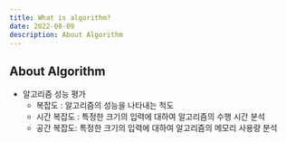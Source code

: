 ```yaml
---
title: What is algorithm?
date: 2022-08-09
description: About Algorithm
---
```


## About Algorithm

- 알고리즘 성능 평가
	- 복잡도 : 알고리즘의 성능을 나타내는 척도
	- 시간 복잡도 : 특정한 크기의 입력에 대하여 알고리즘의 수행 시간 분석
	- 공간 복잡도: 특정한 크기의 입력에 대하여 알고리즘의 메모리 사용량 분석
